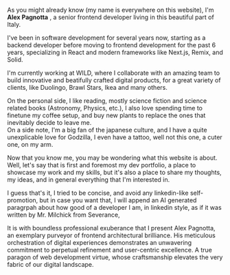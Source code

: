 
As you might already know (my name is everywhere on this website), I'm <b>Alex Pagnotta</b> <MeFaceIcon />, a senior frontend developer living in <Link underline accentColor="random" href="https://maps.app.goo.gl/gCzPwwewmfva5LSeA">this beautiful part</Link> of Italy.

I've been in software development for several years now, starting as a backend developer before moving to frontend development for the past 6 years, specializing in React and modern frameworks like Next.js, Remix, and Solid.

I'm currently working at <BaseLink href="https://www.wild.as">WILD</BaseLink>, where I collaborate with an amazing team to build innovative and beatifully crafted digital products, for a great variety of clients, like <Link underline accentColor="green" href="/works/duolingo">Duolingo</Link>, <Link underline accentColor="red" href="/works/brawl-stars">Brawl Stars</Link>, <Link underline accentColor="blue" href="/works/ikea">Ikea</Link> and <Link underline accentColor="purple" href="/works">many others</Link>.

On the personal side, I like reading, mostly science fiction and science related books (Astronomy, Physics, etc.), I also love spending time to finetune my coffee setup, and buy new plants to replace the ones that inevitably decide to leave me.\
On a side note, I'm a big fan of the japanese culture, and I have a quite unexplicable love for <GodzillaFloatingContent>Godzilla</GodzillaFloatingContent>, I even have a tattoo, well not this one, a cuter one, on my arm.

Now that you know me, you may be wondering what this website is about. Well, let's say that is first and foremost my dev portfolio, a place to showcase my work and my skills, but it's also a place to share my thoughts, my ideas, and in general everything that I'm interested in.

I guess that's it, I tried to be concise, and avoid any linkedin-like self-promotion, but in case you want that, I will append an AI generated paragrpah about how good of a developer I am, in linkedin style, as if it was written by Mr. Milchick <MilchickFaceIcon /> from Severance,

<MarkdownBlockquote accentColor="light-blue">
  It is with boundless professional exuberance that I present Alex Pagnotta, an exemplary purveyor of frontend
  architectural brilliance. His meticulous orchestration of digital experiences demonstrates an unwavering commitment to
  perpetual refinement and user-centric excellence. A true paragon of web development virtue, whose craftsmanship
  elevates the very fabric of our digital landscape.
</MarkdownBlockquote>

<MarkdownFooter />
